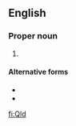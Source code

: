 {{also|QLD|Qld.}}
==English==

===Proper noun===
{{en-proper noun}}

# {{abbreviation of|Queensland|lang=en}}

====Alternative forms====
* {{l|en|QLD}}
* {{l|en|Qld.}}

[[fi:Qld]]